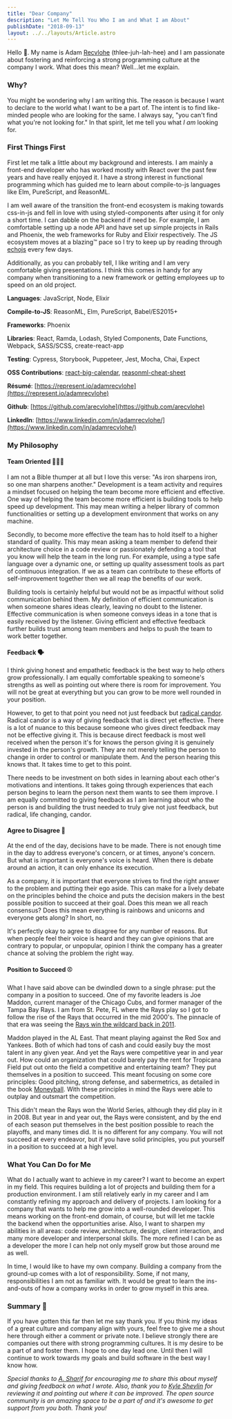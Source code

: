 ```yaml
---
title: "Dear Company"
description: "Let Me Tell You Who I am and What I am About"
publishDate: "2018-09-13"
layout: ../../layouts/Article.astro
---
```


Hello 👋. My name is Adam [Recvlohe](https://medium.com/@arecvlohe/my-last-name-100c297e7a8e) (thlee-juh-lah-hee) and I am passionate about fostering and reinforcing a strong programming culture at the company I work. What does this mean? Well…let me explain.

### Why?

You might be wondering why I am writing this. The reason is because I want to declare to the world what I want to be a part of. The intent is to find like-minded people who are looking for the same. I always say, "you can't find what you're not looking for." In that spirit, let me tell you what _I am_ looking for.

### First Things First

First let me talk a little about my background and interests. I am mainly a front-end developer who has worked mostly with React over the past few years and have really enjoyed it. I have a strong interest in functional programming which has guided me to learn about compile-to-js languages like Elm, PureScript, and ReasonML.

I am well aware of the transition the front-end ecosystem is making towards css-in-js and fell in love with using styled-components after using it for only a short time. I can dabble on the backend if need be. For example, I am comfortable setting up a node API and have set up simple projects in Rails and Phoenix, the web frameworks for Ruby and Elixir respectively. The JS ecosystem moves at a blazing™ pace so I try to keep up by reading through [echojs](http://www.echojs.com/latest/0) every few days.

Additionally, as you can probably tell, I like writing and I am very comfortable giving presentations. I think this comes in handy for any company when transitioning to a new framework or getting employees up to speed on an old project.

**Languages**: JavaScript, Node, Elixir

**Compile-to-JS**: ReasonML, Elm, PureScript, Babel/ES2015+

**Frameworks**: Phoenix

**Libraries**: React, Ramda, Lodash, Styled Components, Date Functions, Webpack, SASS/SCSS, create-react-app

**Testing**: Cypress, Storybook, Puppeteer, Jest, Mocha, Chai, Expect

**OSS Contributions**: [react-big-calendar](https://github.com/intljusticemission/react-big-calendar), [reasonml-cheat-sheet](https://github.com/arecvlohe/reasonml-cheat-sheet)

**Résumé**: [https://represent.io/adamrecvlohe](https://represent.io/adamrecvlohe)

**Github**: [https://github.com/arecvlohe](https://github.com/arecvlohe)

**LinkedIn**: [https://www.linkedin.com/in/adamrecvlohe/](https://www.linkedin.com/in/adamrecvlohe/)

### My Philosophy

#### Team Oriented 👬👫👭

I am not a Bible thumper at all but I love this verse: "As iron sharpens iron, so one man sharpens another." Development is a team activity and requires a mindset focused on helping the team become more efficient and effective. One way of helping the team become more efficient is building tools to help speed up development. This may mean writing a helper library of common functionalities or setting up a development environment that works on any machine.

Secondly, to become more effective the team has to hold itself to a higher standard of quality. This may mean asking a team member to defend their architecture choice in a code review or passionately defending a tool that you know will help the team in the long run. For example, using a type safe language over a dynamic one, or setting up quality assessment tools as part of continuous integration. If we as a team can contribute to these efforts of self-improvement together then we all reap the benefits of our work.

Building tools is certainly helpful but would not be as impactful without solid communication behind them. My definition of efficient communication is when someone shares ideas clearly, leaving no doubt to the listener. Effective communication is when someone conveys ideas in a tone that is easily received by the listener. Giving efficient and effective feedback further builds trust among team members and helps to push the team to work better together.

#### Feedback 🗣

I think giving honest and empathetic feedback is the best way to help others grow professionally. I am equally comfortable speaking to someone's strengths as well as pointing out where there is room for improvement. You will not be great at everything but you can grow to be more well rounded in your position.

However, to get to that point you need not just feedback but [radical candor](https://www.radicalcandor.com/). Radical candor is a way of giving feedback that is direct yet effective. There is a lot of nuance to this because someone who gives direct feedback may not be effective giving it. This is because direct feedback is most well received when the person it's for knows the person giving it is genuinely invested in the person's growth. They are not merely telling the person to change in order to control or manipulate them. And the person hearing this knows that. It takes time to get to this point.

There needs to be investment on both sides in learning about each other's motivations and intentions. It takes going through experiences that each person begins to learn the person next them wants to see them improve. I am equally committed to giving feedback as I am learning about who the person is and building the trust needed to truly give not just feedback, but radical, life changing, candor.

#### Agree to Disagree 🤝

At the end of the day, decisions have to be made. There is not enough time in the day to address everyone's concern, or at times, anyone's concern. But what is important is everyone's voice is heard. When there is debate around an action, it can only enhance its execution.

As a company, it is important that everyone strives to find the right answer to the problem and putting their ego aside. This can make for a lively debate on the principles behind the choice and puts the decision makers in the best possible position to succeed at their goal. Does this mean we all reach consensus? Does this mean everything is rainbows and unicorns and everyone gets along? In short, no.

It's perfectly okay to agree to disagree for any number of reasons. But when people feel their voice is heard and they can give opinions that are contrary to popular, or unpopular, opinion I think the company has a greater chance at solving the problem the right way.

#### Position to Succeed ⚾️

What I have said above can be dwindled down to a single phrase: put the company in a position to succeed. One of my favorite leaders is Joe Maddon, current manager of the Chicago Cubs, and former manager of the Tampa Bay Rays. I am from St. Pete, FL where the Rays play so I got to follow the rise of the Rays that occurred in the mid 2000's. The pinnacle of that era was seeing the [Rays win the wildcard back in 2011](https://www.youtube.com/watch?v=hZItPjUqdiY&t=132s).

Maddon played in the AL East. That meant playing against the Red Sox and Yankees. Both of which had tons of cash and could easily buy the most talent in any given year. And yet the Rays were competitive year in and year out. How could an organization that could barely pay the rent for Tropicana Field put out onto the field a competitive and entertaining team? They put themselves in a position to succeed. This meant focusing on some core principles: Good pitching, strong defense, and sabermetrics, as detailed in the book [Moneyball](https://en.wikipedia.org/wiki/Moneyball). With these principles in mind the Rays were able to outplay and outsmart the competition.

This didn't mean the Rays won the World Series, although they did play in it in 2008. But year in and year out, the Rays were consistent, and by the end of each season put themselves in the best position possible to reach the playoffs, and many times did. It is no different for any company. You will not succeed at every endeavor, but if you have solid principles, you put yourself in a position to succeed at a high level.

### What You Can Do for Me

What do I actually want to achieve in my career? I want to become an expert in my field. This requires building a lot of projects and building them for a production environment. I am still relatively early in my career and I am constantly refining my approach and delivery of projects. I am looking for a company that wants to help me grow into a well-rounded developer. This means working on the front-end domain, of course, but will let me tackle the backend when the opportunities arise. Also, I want to sharpen my abilities in all areas: code review, architecture, design, client interaction, and many more developer and interpersonal skills. The more refined I can be as a developer the more I can help not only myself grow but those around me as well.

In time, I would like to have my own company. Building a company from the ground-up comes with a lot of responsibility. Some, if not many, responsibilities I am not as familiar with. It would be great to learn the ins-and-outs of how a company works in order to grow myself in this area.

### Summary 📝

If you have gotten this far then let me say thank you. If you think my ideas of a great culture and company align with yours, feel free to give me a shout here through either a comment or private note. I believe strongly there are companies out there with strong programming cultures. It is my desire to be a part of and foster them. I hope to one day lead one. Until then I will continue to work towards my goals and build software in the best way I know how.

_Special thanks to_ [_A. Sharif_](https://medium.com/u/52e7bcc5db67) _for encouraging me to share this about myself and giving feedback on what I wrote. Also, thank you to_ [_Kyle Shevlin_](https://medium.com/u/e55117c5994d) _for reviewing it and pointing out where it can be improved. The open source community is an amazing space to be a part of and it's awesome to get support from you both. Thank you!_
